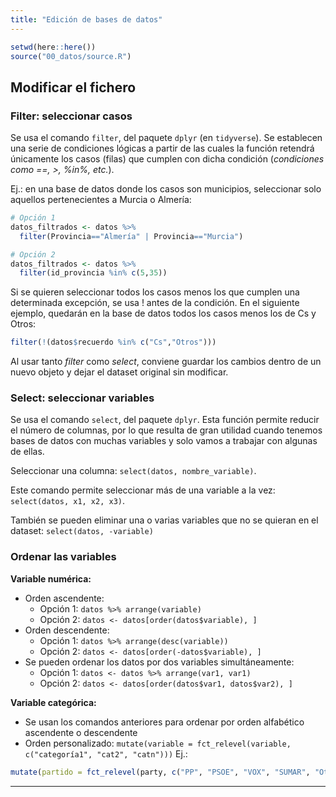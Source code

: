 ```yaml
---
title: "Edición de bases de datos"
---
```


```r
setwd(here::here())
source("00_datos/source.R")
```

## Modificar el fichero

### Filter: seleccionar casos

Se usa el comando `filter`, del paquete `dplyr` (en `tidyverse`). Se establecen una serie de condiciones lógicas a partir de las cuales la función retendrá únicamente los casos (filas) que cumplen con dicha condición (*condiciones como ==, \>, %in%, etc.*).

Ej.: en una base de datos donde los casos son municipios, seleccionar solo aquellos pertenecientes a Murcia o Almería:

``` r
# Opción 1
datos_filtrados <- datos %>% 
  filter(Provincia=="Almería" | Provincia=="Murcia")

# Opción 2  
datos_filtrados <- datos %>% 
  filter(id_provincia %in% c(5,35))
```

Si se quieren seleccionar todos los casos menos los que cumplen una determinada excepción, se usa ! antes de la condición. En el siguiente ejemplo, quedarán en la base de datos todos los casos menos los de Cs y Otros:

``` r
filter(!(datos$recuerdo %in% c("Cs","Otros")))
```

::: callout-tip
Al usar tanto *filter* como *select*, conviene guardar los cambios dentro de un nuevo objeto y dejar el dataset original sin modificar.
:::

### Select: seleccionar variables

Se usa el comando `select`, del paquete `dplyr`. Esta función permite reducir el número de columnas, por lo que resulta de gran utilidad cuando tenemos bases de datos con muchas variables y solo vamos a trabajar con algunas de ellas.

Seleccionar una columna: `select(datos, nombre_variable)`.

Este comando permite seleccionar más de una variable a la vez: `select(datos, x1, x2, x3)`.

También se pueden eliminar una o varias variables que no se quieran en el dataset: `select(datos, -variable)`

### Ordenar las variables

**Variable numérica:**

-   Orden ascendente:
    -   Opción 1: `datos %>% arrange(variable)`
    -   Opción 2: `datos <- datos[order(datos$variable), ]`
-   Orden descendente:
    -   Opción 1: `datos %>% arrange(desc(variable))`
    -   Opción 2: `datos <- datos[order(-datos$variable), ]`
-   Se pueden ordenar los datos por dos variables simultáneamente:
    -   Opción 1: `datos <- datos %>% arrange(var1, var1)`
    -   Opción 2: `datos <- datos[order(datos$var1, datos$var2), ]`

**Variable categórica:**

-   Se usan los comandos anteriores para ordenar por orden alfabético ascendente o descendente
-   Orden personalizado: `mutate(variable = fct_relevel(variable, c("categoría1", "cat2", "catn")))` Ej.:

``` r
mutate(partido = fct_relevel(party, c("PP", "PSOE", "VOX", "SUMAR", "Otros")))
```

------------------------------------------------------------------------
